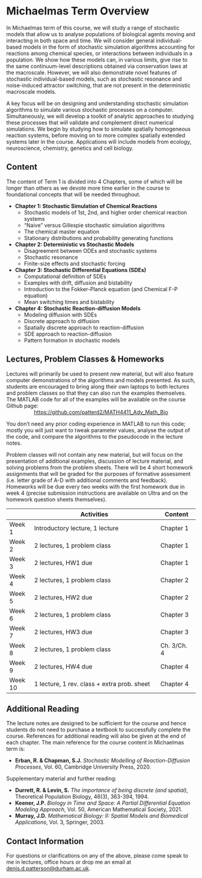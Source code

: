 # Michaelmas Term Overview {.unnumbered}

In Michaelmas term of this course, we will study a range of stochastic models that allow us to analyse populations of biological agents moving and interacting in both space and time. We will consider general individual-based models in the form of stochastic simulation algorithms accounting for reactions among chemical species, or interactions between individuals in a population. We show how these models can, in various limits, give rise to the same continuum-level descriptions obtained via conservation laws at the macroscale. However, we will also demonstrate novel features of stochastic individual-based models, such as stochastic resonance and noise-induced attractor switching, that are not present in the deterministic macroscale models.

A key focus will be on designing and understanding stochastic simulation algorithms to simulate various stochastic processes on a computer. Simultaneously, we will develop a toolkit of analytic approaches to studying these processes that will validate and complement direct numerical simulations. We begin by studying how to simulate spatially homogeneous reaction systems, before moving on to more complex spatially extended systems later in the course. Applications will include models from ecology, neuroscience, chemistry, genetics and cell biology.

## Content

The content of Term 1 is divided into 4 Chapters, some of which will be longer than others as we devote more time earlier in the course to foundational concepts that will be needed throughout.

- **Chapter 1: Stochastic Simulation of Chemical Reactions**
    - Stochastic models of 1st, 2nd, and higher order chemical reaction systems
    - "Naive" versus Gillespie stochastic simulation algorithms
    - The chemical master equation
    - Stationary distributions and probability generating functions

- **Chapter 2: Deterministic vs Stochastic Models**
    - Disagreement between ODEs and stochastic systems
    - Stochastic resonance
    - Finite-size effects and stochastic forcing

- **Chapter 3: Stochastic Differential Equations (SDEs)**
    - Computational definition of SDEs
    - Examples with drift, diffusion and bistability
    - Introduction to the Fokker-Planck equation (and Chemical F-P equation)
    - Mean switching times and bistability

- **Chapter 4: Stochastic Reaction-diffusion Models**
    - Modeling diffusion with SDEs
    - Discrete approach to diffusion
    - Spatially discrete approach to reaction-diffusion
    - SDE approach to reaction-diffusion
    - Pattern formation in stochastic models

## Lectures, Problem Classes & Homeworks

Lectures will primarily be used to present new material, but will also feature computer demonstrations of the algorithms and models presented. As such, students are encouraged to bring along their own laptops to both lectures and problem classes so that they can also run the examples themselves. The MATLAB code for all of the examples will be available on the course Github page:
<center>
[https://github.com/patterd2/MATH4411_Adv_Math_Bio](https://github.com/patterd2/MATH4411_Adv_Math_Bio)
</center>

You don't need any prior coding experience in MATLAB to run this code; mostly you will just want to tweak parameter values, analyse the output of the code, and compare the algorithms to the pseudocode in the lecture notes.

Problem classes will not contain any new material, but will focus on the presentation of additional examples, discussion of lecture material, and solving problems from the problem sheets. There will be 4 short homework assignments that will be graded for the purposes of formative assessment (i.e. letter grade of A-D with additional comments and feedback). Homeworks will be due every two weeks with the first homework due in week 4 (precise submission instructions are available on Ultra and on the homework question sheets themselves).

|         | Activities                                   | Content      |
|---------|----------------------------------------------|--------------|
| Week 1  | Introductory lecture, 1 lecture              | Chapter 1    |
| Week 2  | 2 lectures, 1 problem class                  | Chapter 1    |
| Week 3  | 2 lectures, HW1 due                          | Chapter 1    |
| Week 4  | 2 lectures, 1 problem class                  | Chapter 2    |
| Week 5  | 2 lectures, HW2 due                          | Chapter 2    |
| Week 6  | 2 lectures, 1 problem class                  | Chapter 3    |
| Week 7  | 2 lectures, HW3 due                          | Chapter 3    |
| Week 8  | 2 lectures, 1 problem class                  | Ch. 3/Ch. 4  |
| Week 9  | 2 lectures, HW4 due                          | Chapter 4    |
| Week 10 | 1 lecture, 1 rev. class + extra prob. sheet  | Chapter 4    |

## Additional Reading

The lecture notes are designed to be sufficient for the course and hence students do not need to purchase a textbook to successfully complete the course. References for additional reading will also be given at the end of each chapter. The main reference for the course content in Michaelmas term is:

- **Erban, R. & Chapman, S.J.** *Stochastic Modelling of Reaction-Diffusion Processes*, Vol. 60, Cambridge University Press, 2020.

Supplementary material and further reading:

- **Durrett, R. & Levin, S.** *The importance of being discrete (and spatial)*, Theoretical Population Biology, 46(3), 363-394, 1994.
- **Keener, J.P.** *Biology in Time and Space: A Partial Differential Equation Modeling Approach*, Vol. 50, American Mathematical Society, 2021.
- **Murray, J.D.** *Mathematical Biology: II: Spatial Models and Biomedical Applications*, Vol. 3, Springer, 2003.

## Contact Information

For questions or clarifications on any of the above, please come speak to me in lectures, office hours or drop me an email at [denis.d.patterson@durham.ac.uk](mailto:denis.d.patterson@durham.ac.uk).
